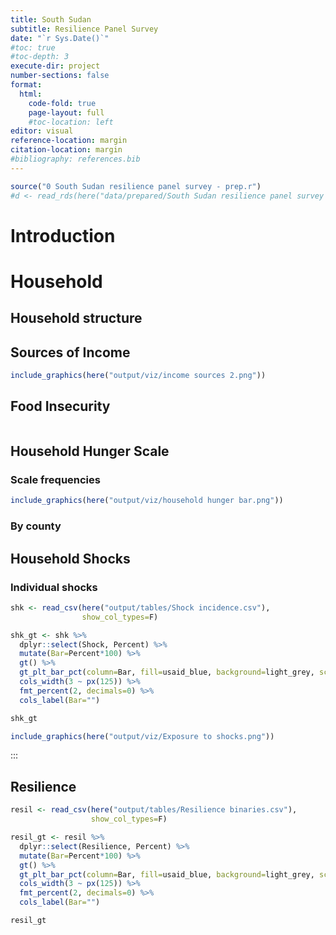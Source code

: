 ```yaml
---
title: South Sudan
subtitle: Resilience Panel Survey
date: "`r Sys.Date()`"
#toc: true
#toc-depth: 3
execute-dir: project
number-sections: false
format:
  html:
    code-fold: true
    page-layout: full
    #toc-location: left
editor: visual
reference-location: margin
citation-location: margin
#bibliography: references.bib
---
```


```r
source("0 South Sudan resilience panel survey - prep.r")
#d <- read_rds(here("data/prepared/South Sudan resilience panel survey - prepared.rds"))
```

# Introduction

# Household

## Household structure

::: panel-tabset
:::

## Sources of Income

::: panel-tabset
:::

```r
include_graphics(here("output/viz/income sources 2.png"))
```

## Food Insecurity

```r


```

## Household Hunger Scale

::: panel-tabset
### Scale frequencies

```r
include_graphics(here("output/viz/household hunger bar.png"))

```

### By county
:::

## Household Shocks

### Individual shocks

```r

shk <- read_csv(here("output/tables/Shock incidence.csv"),
                show_col_types=F)

shk_gt <- shk %>%
  dplyr::select(Shock, Percent) %>%
  mutate(Bar=Percent*100) %>%
  gt() %>%
  gt_plt_bar_pct(column=Bar, fill=usaid_blue, background=light_grey, scaled=T) %>%
  cols_width(3 ~ px(125)) %>%
  fmt_percent(2, decimals=0) %>%
  cols_label(Bar="")

shk_gt
```

```r
include_graphics(here("output/viz/Exposure to shocks.png"))
```

:::

## Resilience

```r

resil <- read_csv(here("output/tables/Resilience binaries.csv"),
                  show_col_types=F)

resil_gt <- resil %>%
  dplyr::select(Resilience, Percent) %>%
  mutate(Bar=Percent*100) %>%
  gt() %>%
  gt_plt_bar_pct(column=Bar, fill=usaid_blue, background=light_grey, scaled=T) %>%
  cols_width(3 ~ px(125)) %>%
  fmt_percent(2, decimals=0) %>%
  cols_label(Bar="")

resil_gt

```

## 
